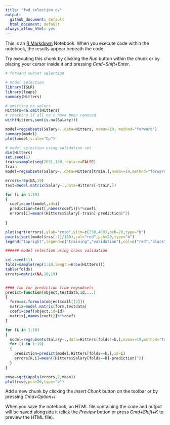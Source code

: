 ```yaml
---
title: "fwd_selection_cv"
output:
  github_document: default
  html_document: default
always_allow_html: yes
---
```


This is an [R Markdown](http://rmarkdown.rstudio.com) Notebook. When you execute code within the notebook, the results appear beneath the code. 

Try executing this chunk by clicking the *Run* button within the chunk or by placing your cursor inside it and pressing *Cmd+Shift+Enter*. 

```r
# forward subset selection

# model selection
library(ISLR)
library(leaps)
summary(Hitters)

# omitting na values
Hitters=na.omit(Hitters)
# checking if all na's have been removed
with(Hitters,sum(is.na(Salary)))
```

```r
model=regsubsets(Salary~.,data=Hitters, nvmax=19, method="forward")
summary(model)
plot(model,scale="Cp")
```

```r
# model selection using validation set
dim(Hitters)
set.seed(1)
train=sample(seq(263),180,replace=FALSE)
train
model=regsubsets(Salary~.,data=Hitters[train,],nvmax=19,method="forward")

errors=rep(NA,19)
test=model.matrix(Salary~.,data=Hitters[-train,])

for (i in 1:19)
{
  coefi=coef(model,id=i)
  prediction=test[,names(coefi)]%*%coefi
  errors[i]=mean((Hitters$Salary[-train]-prediction)^2)
  
}

plot(sqrt(errors),ylab="rmse",ylim=c(250,400),pch=20,type="b")
points(sqrt(model$rss[-1]/180),col="red",pch=20,type="b")
legend("topright",legend=c("training","validation"),col=c("red","black"),pch=20)

```
```r

###### model selection using cross validation

set.seed(11)
folds=sample(rep(1:10,length=nrow(Hitters)))
table(folds)
errors=matrix(NA,10,19)


#### fxn for prediction from regsubsets
predict=function(object,testdata,id,...)
{
  form=as.formula(object$call[[2]])
  matrix=model.matrix(form,testdata)
  coefi=coef(object,id=id)
  matrix[,names(coefi)]%*%coefi
}

for (k in 1:10)
{
  model=regsubsets(Salary~.,data=Hitters[folds!=k,],nvmax=19,method="forward")
  for (i in 1:19)
  {
    prediction=predict(model,Hitters[folds==k,],id=i)
    errors[k,i]=mean((Hitters$Salary[folds==k]-prediction)^2)
  }
}

rmse=sqrt(apply(errors,2,mean))
plot(rmse,pch=20,type="b")
```


Add a new chunk by clicking the *Insert Chunk* button on the toolbar or by pressing *Cmd+Option+I*.

When you save the notebook, an HTML file containing the code and output will be saved alongside it (click the *Preview* button or press *Cmd+Shift+K* to preview the HTML file).
